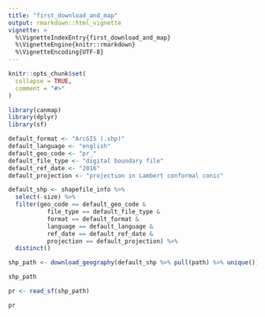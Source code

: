 ```yaml
---
title: "first_download_and_map"
output: rmarkdown::html_vignette
vignette: >
  %\VignetteIndexEntry{first_download_and_map}
  %\VignetteEngine{knitr::rmarkdown}
  %\VignetteEncoding{UTF-8}
---
```


```r
knitr::opts_chunk$set(
  collapse = TRUE,
  comment = "#>"
)
```

```r
library(canmap)
library(dplyr)
library(sf)

default_format <- "ArcGIS (.shp)"
default_language <- "english"
default_geo_code <- "pr_"
default_file_type <- "digital boundary file"
default_ref_date <- "2016"
default_projection <- "projection in Lambert conformal conic"

default_shp <- shapefile_info %>%
  select(-size) %>% 
  filter(geo_code == default_geo_code &
           file_type == default_file_type &
           format == default_format &
           language == default_language &
           ref_date == default_ref_date &
           projection == default_projection) %>% 
  distinct()

shp_path <- download_geography(default_shp %>% pull(path) %>% unique())

shp_path

pr <- read_sf(shp_path)

pr
```
